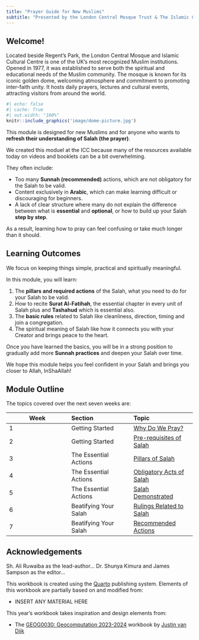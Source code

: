 ```yaml
---
title: "Prayer Guide for New Muslims" 
subtitle: "Presented by the London Central Mosque Trust & The Islamic Cultural Centre (ICC)"
---
```


## Welcome! {.unnumbered}

Located beside Regent’s Park, the London Central Mosque and Islamic Cultural Centre is one of the UK’s most recognized Muslim institutions. Opened in 1977, it was established to serve both the spiritual and educational needs of the Muslim community. The mosque is known for its iconic golden dome, welcoming atmosphere and commitment to promoting inter-faith unity. It hosts daily prayers, lectures and cultural events, attracting visitors from around the world.

```r
#| echo: false
#| cache: True
#| out.width: "100%"
knitr::include_graphics('image/dome-picture.jpg') 
```

This module is designed for new Muslims and for anyone who wants to **refresh their understanding of Salah (the prayer)**.

We created this moduel at the ICC because many of the resources available today on videos and booklets can be a bit overwhelming.

They often include:

-   Too many **Sunnah (recommended)** actions, which are not obligatory for the Salah to be valid.
-   Content exclusively in **Arabic**, which can make learning difficult or discouraging for beginners.
-   A lack of clear structure where many do not explain the difference between what is **essential** and **optional**, or how to build up your Salah **step by step**.

As a result, learning how to pray can feel confusing or take much longer than it should.

## Learning Outcomes {.unnumbered}

We focus on keeping things simple, practical and spiritually meaningful.

In this module, you will learn:

1.  The **pillars and required actions** of the Salah, what you need to do for your Salah to be valid.
2.  How to recite **Surat Al-Fatihah**, the essential chapter in every unit of Salah plus and **Tashahud** which is essential also.
3.  The **basic rules** related to Salah like cleanliness, direction, timing and join a congregation.
4.  The spiritual meaning of Salah like how it connects you with your Creator and brings peace to the heart.

<!--# Perhaps change the order of above and make it link better to the whole module structure -->

Once you have learned the basics, you will be in a strong position to gradually add more **Sunnah practices** and deepen your Salah over time.

We hope this module helps you feel confident in your Salah and brings you closer to Allah, InShaAllah!

## Module Outline {.unnumbered}

The topics covered over the next seven weeks are:

| Week | Section | Topic |
|------------------------|:-----------------------|:-----------------------|
| 1 | Getting Started | [Why Do We Pray?]({{< var urls.u01 >}}) |
| 2 | Getting Started | [Pre-requisites of Salah]({{< var urls.u02 >}}) |
| 3 | The Essential Actions | [Pillars of Salah]({{< var urls.u03 >}}) |
| 4 | The Essential Actions | [Obligatory Acts of Salah]({{< var urls.u04 >}}) |
| 5 | The Essential Actions | [Salah Demonstrated]({{< var urls.u05 >}}) |
| 6 | Beatifying Your Salah | [Rulings Related to Salah]({{< var urls.u06 >}}) |
| 7 | Beatifying Your Salah | [Recommended Actions]({{< var urls.u07 >}}) |

## Acknowledgements {.unnumbered}

Sh. Ali Ruwaiba as the lead-author... Dr. Shunya Kimura and James Sampson as the editor...

This workbook is created using the [Quarto](https://quarto.org/) publishing system. Elements of this workbook are partially based on and modified from:

-   INSERT ANY MATERIAL HERE

This year's workbook takes inspiration and design elements from:

-   The [GEOG0030: Geocomputation 2023-2024](https://jtvandijk.github.io/GEOG0030_20232024/) workbook by [Justin van Dijk](https://www.mappingdutchman.com)
